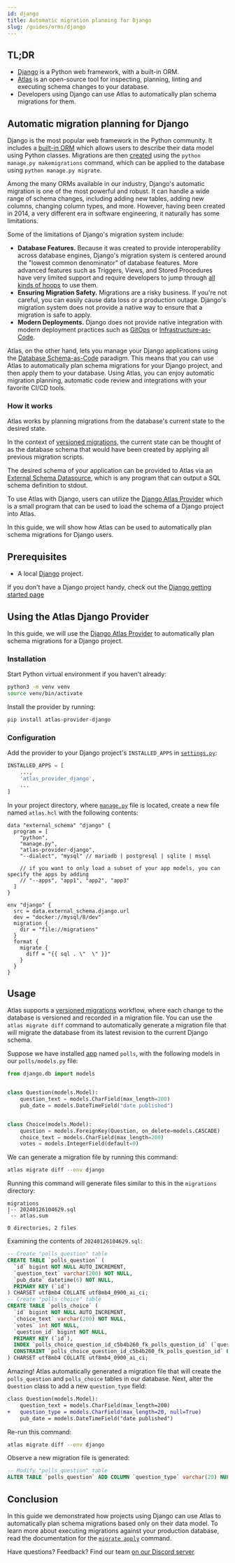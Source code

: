 ```yaml
---
id: django
title: Automatic migration planning for Django
slug: /guides/orms/django
---
```



## TL;DR
* [Django](https://www.djangoproject.com) is a Python web framework, with a built-in ORM.
* [Atlas](https://atlasgo.io) is an open-source tool for inspecting, planning, linting and
  executing schema changes to your database.
* Developers using Django can use Atlas to automatically plan schema migrations
  for them.

## Automatic migration planning for Django

Django is the most popular web framework in the Python community. It includes a [built-in ORM](https://docs.djangoproject.com/en/5.0/#the-model-layer)
which allows users to describe their data model using Python classes. Migrations are then [created](https://docs.djangoproject.com/en/5.0/topics/migrations)
using the `python manage.py makemigrations` command, which can be applied to the database using `python manage.py migrate`.

Among the many ORMs available in our industry, Django's automatic migration is one of the most powerful and robust. 
It can handle a wide range of schema changes, including adding new tables, adding new columns, changing column types, and more.
However, having been created in 2014, a very different era in software engineering, it naturally has some limitations.

Some of the limitations of Django's migration system include:

* **Database Features.** Because it was created to provide interoperability across database engines, Django's 
  migration system is centered around the "lowest common denominator" of database features. More advanced 
  features such as Triggers, Views, and Stored Procedures have very limited support and require developers to jump through [all kinds of hoops](https://docs.djangoproject.com/en/5.0/ref/migration-operations/#django.db.migrations.operations.SeparateDatabaseAndState)
  to use them.
* **Ensuring Migration Safety.** Migrations are a risky business. If you're not careful, you can easily cause data loss or 
  a production outage. Django's migration system does not provide a native way to ensure that a migration is safe to apply.
* **Modern Deployments.**  Django does not provide native integration with modern deployment practices such as [GitOps](/blog/2023/12/06/gitops-for-databases-part-1)
  or [Infrastructure-as-Code](/blog/2023/07/19/bridging-the-gap-between-iac-and-schema-management).

Atlas, on the other hand, lets you manage your Django applications using the [Database Schema-as-Code](/blog/2024/01/24/why-schema-as-code)
paradigm. This means that you can use Atlas to automatically plan schema migrations for your Django project, and then apply them to your database.
Using Atlas, you can enjoy automatic migration planning, automatic code review and integrations with your favorite CI/CD tools.

### How it works

Atlas works by planning migrations from the database's current state to the desired state.

In the context of [versioned migrations](/concepts/declarative-vs-versioned#versioned-migrations),
the current state can be thought of as the database schema that would have
been created by applying all previous migration scripts.

The desired schema of your application can be provided to Atlas via an [External Schema Datasource](/atlas-schema/projects#data-source-external_schema),
which is any program that can output a SQL schema definition to stdout.

To use Atlas with Django, users can utilize the [Django Atlas Provider](https://github.com/ariga/atlas-provider-django)
which is a small program that can be used to load the schema of a Django project into Atlas.

In this guide, we will show how Atlas can be used to automatically plan schema migrations for Django users.


## Prerequisites

* A local [Django](https://www.djangoproject.com) project.

If you don't have a Django project handy, check out the [Django getting started page](https://docs.djangoproject.com/en/5.0/intro/tutorial01/)

## Using the Atlas Django Provider

In this guide, we will use the [Django Atlas Provider](https://github.com/ariga/atlas-provider-django)
to automatically plan schema migrations for a Django project.

### Installation

<InstallationInstructions />

Start Python virtual environment if you haven't already:
```bash
python3 -m venv venv
source venv/bin/activate
```

Install the provider by running:
```bash
pip install atlas-provider-django
``` 

### Configuration

Add the provider to your Django project's `INSTALLED_APPS` in [`settings.py`](https://docs.djangoproject.com/en/5.0/topics/settings/):

```python
INSTALLED_APPS = [
    ...,
    'atlas_provider_django',
    ...
]
```

In your project directory, where [`manage.py`](https://docs.djangoproject.com/en/5.0/ref/django-admin/) file is located, 
create a new file named `atlas.hcl` with the following contents:

```hcl
data "external_schema" "django" {
  program = [
    "python",
    "manage.py",
    "atlas-provider-django",
    "--dialect", "mysql" // mariadb | postgresql | sqlite | mssql
    
    // if you want to only load a subset of your app models, you can specify the apps by adding
    // "--apps", "app1", "app2", "app3"
  ]
}

env "django" {
  src = data.external_schema.django.url
  dev = "docker://mysql/8/dev"
  migration {
    dir = "file://migrations"
  }
  format {
    migrate {
      diff = "{{ sql . \"  \" }}"
    }
  }
}
```

## Usage

Atlas supports a [versioned migrations](/concepts/declarative-vs-versioned#versioned-migrations)
workflow, where each change to the database is versioned and recorded in a migration file. You can use the
`atlas migrate diff` command to automatically generate a migration file that will migrate the database
from its latest revision to the current Django schema.

Suppose we have installed [app](https://docs.djangoproject.com/en/5.0/ref/applications/) named `polls`, 
with the following models in our `polls/models.py` file:

```python
from django.db import models


class Question(models.Model):
    question_text = models.CharField(max_length=200)
    pub_date = models.DateTimeField("date published")


class Choice(models.Model):
    question = models.ForeignKey(Question, on_delete=models.CASCADE)
    choice_text = models.CharField(max_length=200)
    votes = models.IntegerField(default=0)
```

We can generate a migration file by running this command:

```bash
atlas migrate diff --env django
```

Running this command will generate files similar to this in the `migrations` directory:

```
migrations
|-- 20240126104629.sql
`-- atlas.sum

0 directories, 2 files
```

Examining the contents of `20240126104629.sql`:

```sql
-- Create "polls_question" table
CREATE TABLE `polls_question` (
  `id` bigint NOT NULL AUTO_INCREMENT,
  `question_text` varchar(200) NOT NULL,
  `pub_date` datetime(6) NOT NULL,
  PRIMARY KEY (`id`)
) CHARSET utf8mb4 COLLATE utf8mb4_0900_ai_ci;
-- Create "polls_choice" table
CREATE TABLE `polls_choice` (
  `id` bigint NOT NULL AUTO_INCREMENT,
  `choice_text` varchar(200) NOT NULL,
  `votes` int NOT NULL,
  `question_id` bigint NOT NULL,
  PRIMARY KEY (`id`),
  INDEX `polls_choice_question_id_c5b4b260_fk_polls_question_id` (`question_id`),
  CONSTRAINT `polls_choice_question_id_c5b4b260_fk_polls_question_id` FOREIGN KEY (`question_id`) REFERENCES `polls_question` (`id`) ON UPDATE NO ACTION ON DELETE NO ACTION
) CHARSET utf8mb4 COLLATE utf8mb4_0900_ai_ci;

```

Amazing! Atlas automatically generated a migration file that will create the `polls_question` and `polls_choice` tables in our database.
Next, alter the `Question` class to add a new `question_type` field:

```diff
class Question(models.Model):
    question_text = models.CharField(max_length=200)
+   question_type = models.CharField(max_length=20, null=True)
    pub_date = models.DateTimeField("date published")
```
Re-run this command:

```bash
atlas migrate diff --env django
```

Observe a new migration file is generated:

```sql
-- Modify "polls_question" table
ALTER TABLE `polls_question` ADD COLUMN `question_type` varchar(20) NULL;
```

## Conclusion

In this guide we demonstrated how projects using Django can use Atlas to automatically
plan schema migrations based only on their data model. To learn more about executing
migrations against your production database, read the documentation for the
[`migrate apply`](/versioned/apply) command.

Have questions? Feedback? Find our team [on our Discord server](https://discord.gg/zZ6sWVg6NT)

